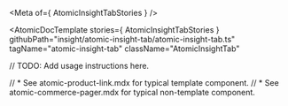 
<Meta of={ AtomicInsightTabStories } />

<AtomicDocTemplate
  stories={ AtomicInsightTabStories }
  githubPath="insight/atomic-insight-tab/atomic-insight-tab.ts"
  tagName="atomic-insight-tab"
  className="AtomicInsightTab"
>

// TODO: Add usage instructions here.

// * See atomic-product-link.mdx for typical template component.
// * See atomic-commerce-pager.mdx for typical non-template component.

</AtomicDocTemplate>
